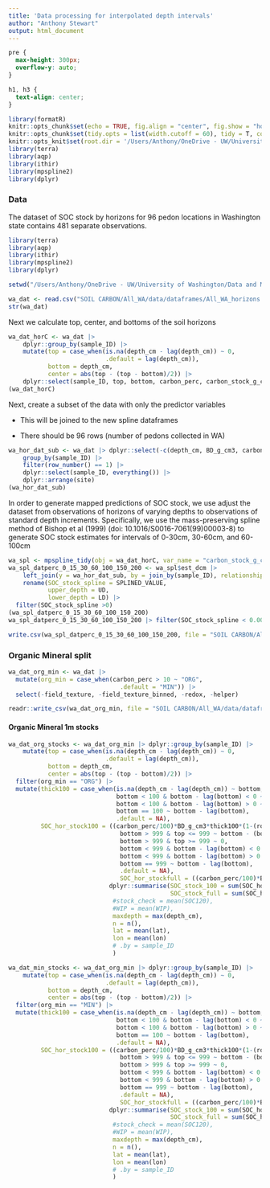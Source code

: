 ```yaml
---
title: 'Data processing for interpolated depth intervals'
author: "Anthony Stewart"
output: html_document
---
```

```css
pre {
  max-height: 300px;
  overflow-y: auto;
}

h1, h3 {
  text-align: center;
}
```


```r
library(formatR)
knitr::opts_chunk$set(echo = TRUE, fig.align = "center", fig.show = "hold", time_it = TRUE, dpi = 75)
knitr::opts_chunk$set(tidy.opts = list(width.cutoff = 60), tidy = T, collapse = TRUE)
knitr::opts_knit$set(root.dir = '/Users/Anthony/OneDrive - UW/University of Washington/Data and Modeling/')
library(terra)
library(aqp)
library(ithir)
library(mpspline2)
library(dplyr)
```

### Data

The dataset of SOC stock by horizons for 96 pedon locations in Washington state contains 481 separate observations.


```r
library(terra)
library(aqp)
library(ithir)
library(mpspline2)
library(dplyr)

setwd("/Users/Anthony/OneDrive - UW/University of Washington/Data and Modeling/")

wa_dat <- read.csv("SOIL CARBON/All_WA/data/dataframes/All_WA_horizons.csv")
str(wa_dat)
```

Next we calculate top, center, and bottoms of the soil horizons

```r
wa_dat_horC <- wa_dat |>
    dplyr::group_by(sample_ID) |> 
    mutate(top = case_when(is.na(depth_cm - lag(depth_cm)) ~ 0,
                           .default = lag(depth_cm)),
           bottom = depth_cm,
           center = abs(top - (top - bottom)/2)) |> 
    dplyr::select(sample_ID, top, bottom, carbon_perc, carbon_stock_g_cm2) 
(wa_dat_horC)
```

Next, create a subset of the data with only the predictor variables

- This will be joined to the new spline dataframes

- There should be 96 rows (number of pedons collected in WA)

```r

wa_hor_dat_sub <- wa_dat |> dplyr::select(-c(depth_cm, BD_g_cm3, carbon_perc, carbon_stock_g_cm2)) |>
    group_by(sample_ID) |>
    filter(row_number() == 1) |> 
    dplyr::select(sample_ID, everything()) |>
    dplyr::arrange(site)
(wa_hor_dat_sub)
```

In order to generate mapped predictions of SOC stock, we use adjust the dataset from observations of horizons of varying depths to observations of standard depth increments. Specifically, we use the mass-preserving spline method of Bishop et al (1999) (doi: 10.1016/S0016-7061(99)00003-8) to generate SOC stock estimates for intervals of 0-30cm, 30-60cm, and 60-100cm
```r
wa_spl <- mpspline_tidy(obj = wa_dat_horC, var_name = "carbon_stock_g_cm2", d = c(0, 15, 30, 60, 100, 150, 200)) 
wa_spl_datperc_0_15_30_60_100_150_200 <- wa_spl$est_dcm |>
    left_join(y = wa_hor_dat_sub, by = join_by(sample_ID), relationship = "many-to-one") |>
    rename(SOC_stock_spline = SPLINED_VALUE,
           upper_depth = UD,
           lower_depth = LD) |>
  filter(SOC_stock_spline >0)
(wa_spl_datperc_0_15_30_60_100_150_200)
wa_spl_datperc_0_15_30_60_100_150_200 |> filter(SOC_stock_spline < 0.003)

write.csv(wa_spl_datperc_0_15_30_60_100_150_200, file = "SOIL CARBON/All_WA/data/dataframes/wa_spl_datperc_0_15_30_60_100_150_200.csv")

```



### Organic Mineral split 

```r
wa_dat_org_min <- wa_dat |> 
  mutate(org_min = case_when(carbon_perc > 10 ~ "ORG", 
                               .default = "MIN")) |>
  select(-field_texture, -field_texture_binned, -redox, -helper)

readr::write_csv(wa_dat_org_min, file = "SOIL CARBON/All_WA/data/dataframes/All_WA_horizons_org_min.csv")
```

#### Organic Mineral 1m stocks

```r
wa_dat_org_stocks <- wa_dat_org_min |> dplyr::group_by(sample_ID) |> 
    mutate(top = case_when(is.na(depth_cm - lag(depth_cm)) ~ 0,
                           .default = lag(depth_cm)),
           bottom = depth_cm,
           center = abs(top - (top - bottom)/2)) |> 
  filter(org_min == "ORG") |> 
  mutate(thick100 = case_when(is.na(depth_cm - lag(depth_cm)) ~ bottom, bottom > 100 & top < 100 ~ bottom - (bottom -100)-lag(bottom), bottom > 100 & top > 100 ~ 0,
                              bottom < 100 & bottom - lag(bottom) < 0 ~ bottom,
                              bottom < 100 & bottom - lag(bottom) > 0 ~ bottom - lag(bottom),
                              bottom == 100 ~ bottom - lag(bottom),
                              .default = NA),
         SOC_hor_stock100 = ((carbon_perc/100)*BD_g_cm3*thick100*(1-(rock_perc/100))) ) |>  mutate(thickfull = case_when(is.na(depth_cm - lag(depth_cm)) ~ bottom,
                               bottom > 999 & top <= 999 ~ bottom - (bottom -999)-lag(bottom),
                               bottom > 999 & top >= 999 ~ 0,
                               bottom < 999 & bottom - lag(bottom) < 0 ~ bottom,
                               bottom < 999 & bottom - lag(bottom) > 0 ~ bottom - lag(bottom),
                               bottom == 999 ~ bottom - lag(bottom),
                               .default = NA),
                               SOC_hor_stockfull = ((carbon_perc/100)*BD_g_cm3*thickfull*(1-(rock_perc/100))) ) |>
                            dplyr::summarise(SOC_stock_100 = sum(SOC_hor_stock100)*100,
                                             SOC_stock_full = sum(SOC_hor_stockfull)*100,
                             #stock_check = mean(SOC120),
                             #WIP = mean(WIP),
                             maxdepth = max(depth_cm),
                             n = n(),
                             lat = mean(lat),
                             lon = mean(lon)
                             # .by = sample_ID
                             )

wa_dat_min_stocks <- wa_dat_org_min |> dplyr::group_by(sample_ID) |> 
    mutate(top = case_when(is.na(depth_cm - lag(depth_cm)) ~ 0,
                           .default = lag(depth_cm)),
           bottom = depth_cm,
           center = abs(top - (top - bottom)/2)) |> 
  filter(org_min == "MIN") |> 
  mutate(thick100 = case_when(is.na(depth_cm - lag(depth_cm)) ~ bottom, bottom > 100 & top < 100 ~ bottom - (bottom -100)-lag(bottom), bottom > 100 & top > 100 ~ 0,
                              bottom < 100 & bottom - lag(bottom) < 0 ~ bottom,
                              bottom < 100 & bottom - lag(bottom) > 0 ~ bottom - lag(bottom),
                              bottom == 100 ~ bottom - lag(bottom),
                              .default = NA),
         SOC_hor_stock100 = ((carbon_perc/100)*BD_g_cm3*thick100*(1-(rock_perc/100))) ) |>  mutate(thickfull = case_when(is.na(depth_cm - lag(depth_cm)) ~ bottom,
                               bottom > 999 & top <= 999 ~ bottom - (bottom -999)-lag(bottom),
                               bottom > 999 & top >= 999 ~ 0,
                               bottom < 999 & bottom - lag(bottom) < 0 ~ bottom,
                               bottom < 999 & bottom - lag(bottom) > 0 ~ bottom - lag(bottom),
                               bottom == 999 ~ bottom - lag(bottom),
                               .default = NA),
                               SOC_hor_stockfull = ((carbon_perc/100)*BD_g_cm3*thickfull*(1-(rock_perc/100))) ) |>
                            dplyr::summarise(SOC_stock_100 = sum(SOC_hor_stock100)*100,
                                             SOC_stock_full = sum(SOC_hor_stockfull)*100,
                             #stock_check = mean(SOC120),
                             #WIP = mean(WIP),
                             maxdepth = max(depth_cm),
                             n = n(),
                             lat = mean(lat),
                             lon = mean(lon)
                             # .by = sample_ID
                             )
```

